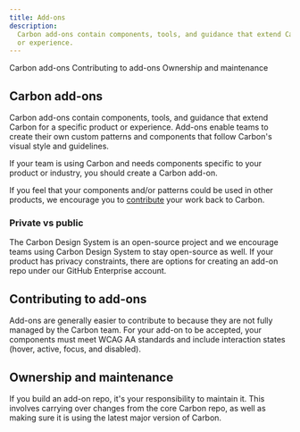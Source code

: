 ```yaml
---
title: Add-ons
description:
  Carbon add-ons contain components, tools, and guidance that extend Carbon for a specific product
  or experience.
---
```


<AnchorLinks>

<AnchorLink>Carbon add-ons</AnchorLink>
<AnchorLink>Contributing to add-ons</AnchorLink>
<AnchorLink>Ownership and maintenance</AnchorLink>

</AnchorLinks>

## Carbon add-ons

Carbon add-ons contain components, tools, and guidance that extend Carbon for a specific product or
experience. Add-ons enable teams to create their own custom patterns and components that follow
Carbon's visual style and guidelines.

If your team is using Carbon and needs components specific to your product or industry, you should
create a Carbon add-on.

If you feel that your components and/or patterns could be used in other products, we encourage you
to [contribute](/contributing/overview) your work back to Carbon.

### Private vs public

The Carbon Design System is an open-source project and we encourage teams using Carbon Design System
to stay open-source as well. If your product has privacy constraints, there are options for creating
an add-on repo under our GitHub Enterprise account.

## Contributing to add-ons

Add-ons are generally easier to contribute to because they are not fully managed by the Carbon team.
For your add-on to be accepted, your components must meet WCAG AA standards and include interaction
states (hover, active, focus, and disabled).

## Ownership and maintenance

If you build an add-on repo, it's your responsibility to maintain it. This involves carrying over
changes from the core Carbon repo, as well as making sure it is using the latest major version of
Carbon.
